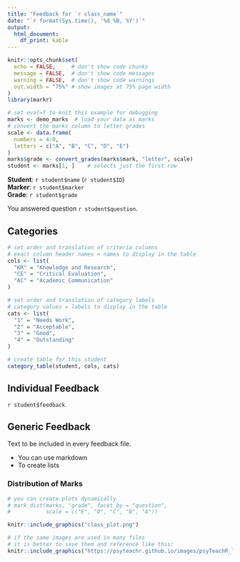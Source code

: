 ```yaml
---
title: "Feedback for `r class_name`"  
date: "`r format(Sys.time(), '%d %B, %Y')`"  
output: 
  html_document:
    df_print: kable
---
```


```r
knitr::opts_chunk$set(
  echo = FALSE,     # don't show code chunks
  message = FALSE,  # don't show code messages
  warning = FALSE,  # don't show code warnings
  out.width = "75%" # show images at 75% page width
)
library(markr)
```

```r
# set eval=T to knit this example for debugging
marks <- demo_marks  # load your data as marks
# convert the marks column to letter grades
scale <- data.frame(
  numbers = 4:0,
  letters = c("A", "B", "C", "D", "E")
)
marks$grade <- convert_grades(marks$mark, "letter", scale)
student <- marks[1, ]    # selects just the first row
```

**Student**: `r student$name` (`r student$ID`)  
**Marker**: `r student$marker`  
**Grade**: `r student$grade`

You answered question `r student$question`.

## Categories

```r
# set order and translation of criteria columns
# exact column header names = names to display in the table
cols <- list(
  "KR" = "Knowledge and Research",
  "CE" = "Critical Evaluation",
  "AC" = "Academic Communication"
)

# set order and translation of category labels
# category values = labels to display in the table
cats <- list(
  "1" = "Needs Work",
  "2" = "Acceptable",
  "3" = "Good",
  "4" = "Outstanding"
)

# create table for this student
category_table(student, cols, cats)
```

## Individual Feedback

`r student$feedback`

## Generic Feedback

Text to be included in every feedback file.

* You can use markdown
* To create lists

### Distribution of Marks

```r
# you can create plots dynamically
# mark_dist(marks, "grade", facet_by = "question", 
#           scale = c("E", "D", "C", "B", "A"))

knitr::include_graphics("class_plot.png")
```


```r
# if the same images are used in many files 
# it is better to save them and reference like this:
knitr::include_graphics("https://psyteachr.github.io/images/psyTeachR_logo.png")
```




